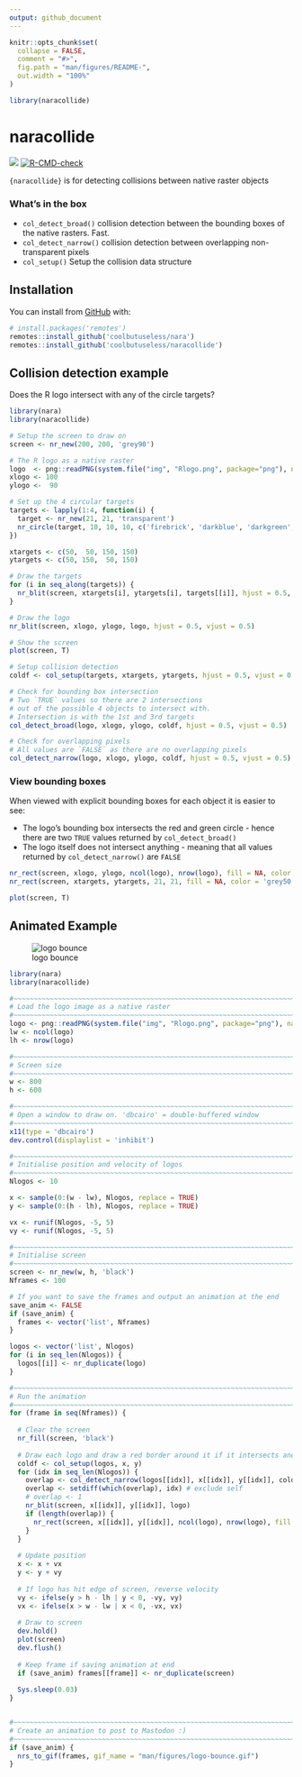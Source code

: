 ```yaml
---
output: github_document
---
```


<!-- README.md is generated from README.Rmd. Please edit that file -->

```r
knitr::opts_chunk$set(
  collapse = FALSE,
  comment = "#>",
  fig.path = "man/figures/README-",
  out.width = "100%"
)

library(naracollide)
```

# naracollide

<!-- badges: start -->
![](https://img.shields.io/badge/cool-useless-green.svg)
[![R-CMD-check](https://github.com/coolbutuseless/naracollide/actions/workflows/R-CMD-check.yaml/badge.svg)](https://github.com/coolbutuseless/naracollide/actions/workflows/R-CMD-check.yaml)
<!-- badges: end -->

`{naracollide}` is for detecting collisions between native raster objects


### What's in the box

* `col_detect_broad()` collision detection between the bounding boxes of 
the native rasters. Fast.
* `col_detect_narrow()` collision detection between overlapping non-transparent
pixels
* `col_setup()` Setup the collision data structure

## Installation

You can install from [GitHub](https://github.com/coolbutuseless/naracollide) with:

``` r
# install.packages('remotes')
remotes::install_github('coolbutuseless/nara')
remotes::install_github('coolbutuseless/naracollide')
```

## Collision detection example

Does the R logo intersect with any of the circle targets?


```r
library(nara)
library(naracollide)

# Setup the screen to draw on
screen <- nr_new(200, 200, 'grey90')

# The R logo as a native raster
logo  <- png::readPNG(system.file("img", "Rlogo.png", package="png"), native = TRUE)
xlogo <- 100
ylogo <-  90

# Set up the 4 circular targets
targets <- lapply(1:4, function(i) {
  target <- nr_new(21, 21, 'transparent')
  nr_circle(target, 10, 10, 10, c('firebrick', 'darkblue', 'darkgreen', 'black')[i])
})

xtargets <- c(50,  50, 150, 150)
ytargets <- c(50, 150,  50, 150)

# Draw the targets
for (i in seq_along(targets)) {
  nr_blit(screen, xtargets[i], ytargets[i], targets[[i]], hjust = 0.5, vjust = 0.5)
}

# Draw the logo
nr_blit(screen, xlogo, ylogo, logo, hjust = 0.5, vjust = 0.5)

# Show the screen
plot(screen, T)
```


```r
# Setup collision detection
coldf <- col_setup(targets, xtargets, ytargets, hjust = 0.5, vjust = 0.5)

# Check for bounding box intersection
# Two `TRUE` values so there are 2 intersections
# out of the possible 4 objects to intersect with.
# Intersection is with the 1st and 3rd targets
col_detect_broad(logo, xlogo, ylogo, coldf, hjust = 0.5, vjust = 0.5)

# Check for overlapping pixels  
# All values are `FALSE` as there are no overlapping pixels
col_detect_narrow(logo, xlogo, ylogo, coldf, hjust = 0.5, vjust = 0.5)
```

### View bounding boxes

When viewed with explicit bounding boxes for each object it is easier to see:

* The logo's bounding box intersects the red and green circle - hence there are
two `TRUE` values returned by `col_detect_broad()`
* The logo itself does not intersect anything - meaning that all values returned
by `col_detect_narrow()` are `FALSE`

```r
nr_rect(screen, xlogo, ylogo, ncol(logo), nrow(logo), fill = NA, color = 'black', hjust = 0.5, vjust = 0.5)
nr_rect(screen, xtargets, ytargets, 21, 21, fill = NA, color = 'grey50', hjust = 0.5, vjust = 0.5)

plot(screen, T)
```


## Animated Example

![logo bounce](man/figures/logo-bounce.gif)

```r
library(nara)
library(naracollide)

#~~~~~~~~~~~~~~~~~~~~~~~~~~~~~~~~~~~~~~~~~~~~~~~~~~~~~~~~~~~~~~~~~~~~~~~~~~~~
# Load the logo image as a native raster
#~~~~~~~~~~~~~~~~~~~~~~~~~~~~~~~~~~~~~~~~~~~~~~~~~~~~~~~~~~~~~~~~~~~~~~~~~~~~
logo <- png::readPNG(system.file("img", "Rlogo.png", package="png"), native = TRUE)
lw <- ncol(logo)
lh <- nrow(logo)

#~~~~~~~~~~~~~~~~~~~~~~~~~~~~~~~~~~~~~~~~~~~~~~~~~~~~~~~~~~~~~~~~~~~~~~~~~~~~
# Screen size
#~~~~~~~~~~~~~~~~~~~~~~~~~~~~~~~~~~~~~~~~~~~~~~~~~~~~~~~~~~~~~~~~~~~~~~~~~~~~
w <- 800
h <- 600

#~~~~~~~~~~~~~~~~~~~~~~~~~~~~~~~~~~~~~~~~~~~~~~~~~~~~~~~~~~~~~~~~~~~~~~~~~~~~
# Open a window to draw on. 'dbcairo' = double-buffered window
#~~~~~~~~~~~~~~~~~~~~~~~~~~~~~~~~~~~~~~~~~~~~~~~~~~~~~~~~~~~~~~~~~~~~~~~~~~~~
x11(type = 'dbcairo')
dev.control(displaylist = 'inhibit')

#~~~~~~~~~~~~~~~~~~~~~~~~~~~~~~~~~~~~~~~~~~~~~~~~~~~~~~~~~~~~~~~~~~~~~~~~~~~~
# Initialise position and velocity of logos
#~~~~~~~~~~~~~~~~~~~~~~~~~~~~~~~~~~~~~~~~~~~~~~~~~~~~~~~~~~~~~~~~~~~~~~~~~~~~
Nlogos <- 10

x <- sample(0:(w - lw), Nlogos, replace = TRUE)
y <- sample(0:(h - lh), Nlogos, replace = TRUE)

vx <- runif(Nlogos, -5, 5)
vy <- runif(Nlogos, -5, 5)

#~~~~~~~~~~~~~~~~~~~~~~~~~~~~~~~~~~~~~~~~~~~~~~~~~~~~~~~~~~~~~~~~~~~~~~~~~~~~
# Initialise screen
#~~~~~~~~~~~~~~~~~~~~~~~~~~~~~~~~~~~~~~~~~~~~~~~~~~~~~~~~~~~~~~~~~~~~~~~~~~~~
screen <- nr_new(w, h, 'black')
Nframes <- 100

# If you want to save the frames and output an animation at the end
save_anim <- FALSE
if (save_anim) {
  frames <- vector('list', Nframes)
}

logos <- vector('list', Nlogos)
for (i in seq_len(Nlogos)) {
  logos[[i]] <- nr_duplicate(logo)
}

#~~~~~~~~~~~~~~~~~~~~~~~~~~~~~~~~~~~~~~~~~~~~~~~~~~~~~~~~~~~~~~~~~~~~~~~~~~~~
# Run the animation
#~~~~~~~~~~~~~~~~~~~~~~~~~~~~~~~~~~~~~~~~~~~~~~~~~~~~~~~~~~~~~~~~~~~~~~~~~~~~
for (frame in seq(Nframes)) {
  
  # Clear the screen
  nr_fill(screen, 'black')
  
  # Draw each logo and draw a red border around it if it intersects another logo
  coldf <- col_setup(logos, x, y)
  for (idx in seq_len(Nlogos)) {
    overlap <- col_detect_narrow(logos[[idx]], x[[idx]], y[[idx]], coldf)
    overlap <- setdiff(which(overlap), idx) # exclude self
    # overlap <- 1
    nr_blit(screen, x[[idx]], y[[idx]], logo)
    if (length(overlap)) {
      nr_rect(screen, x[[idx]], y[[idx]], ncol(logo), nrow(logo), fill = NA, color = 'red')
    }
  }
  
  # Update position
  x <- x + vx
  y <- y + vy
  
  # If logo has hit edge of screen, reverse velocity
  vy <- ifelse(y > h - lh | y < 0, -vy, vy)
  vx <- ifelse(x > w - lw | x < 0, -vx, vx)
  
  # Draw to screen
  dev.hold()
  plot(screen)
  dev.flush()
  
  # Keep frame if saving animation at end
  if (save_anim) frames[[frame]] <- nr_duplicate(screen)
  
  Sys.sleep(0.03)
}


#~~~~~~~~~~~~~~~~~~~~~~~~~~~~~~~~~~~~~~~~~~~~~~~~~~~~~~~~~~~~~~~~~~~~~~~~~~~~
# Create an animation to post to Mastodon :)
#~~~~~~~~~~~~~~~~~~~~~~~~~~~~~~~~~~~~~~~~~~~~~~~~~~~~~~~~~~~~~~~~~~~~~~~~~~~~
if (save_anim) {
  nrs_to_gif(frames, gif_name = "man/figures/logo-bounce.gif")
}
```









